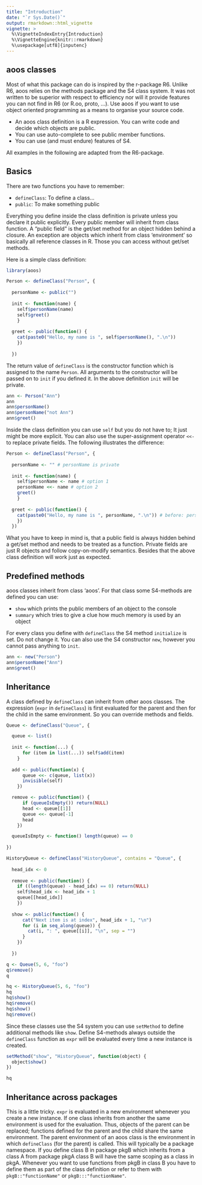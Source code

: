 ```yaml
---
title: "Introduction"
date: "`r Sys.Date()`"
output: rmarkdown::html_vignette
vignette: >
  %\VignetteIndexEntry{Introduction}
  %\VignetteEngine{knitr::rmarkdown}
  %\usepackage[utf8]{inputenc}
---
```


## aoos classes

Most of what this package can do is inspired by the r-package R6. Unlike R6, aoos relies on the methods package and the S4 class system. It was not written to be superior with respect to efficiency nor will it provide features you can not find in R6 (or R.oo, proto, ...). Use aoos if you want to use object oriented programming as a means to organise your source code.

- An aoos class definition is a R expression. You can write code and decide which objects are public. 
- You can use auto-complete to see public member functions.
- You can use (and must endure) features of S4.

All examples in the following are adapted from the R6-package.

## Basics

There are two functions you have to remember:

- `defineClass`: To define a class...
- `public`: To make something public

Everything you define inside the class definition is private unless you declare it public explicitly. Every public member will inherit from class function. A "public field" is the get/set method for an object hidden behind a closure. An exception are objects which inherit from class 'environment' so basically all reference classes in R. Those you can access without get/set methods.

Here is a simple class definition: 

```r
library(aoos)

Person <- defineClass("Person", {
  
  personName <- public("")
  
  init <- function(name) {
    self$personName(name)
    self$greet()
    }
  
  greet <- public(function() {
    cat(paste0("Hello, my name is ", self$personName(), ".\n"))
    })
  
  })
```

The return value of `defineClass` is the constructor function which is assigned to the name `Person`. All arguments to the constructor will be passed on to `init` if you defined it. In the above definition `init` will be private.

```r
ann <- Person("Ann")
ann
ann$personName()
ann$personName("not Ann")
ann$greet()
```

Inside the class definition you can use `self` but you do not have to; It just might be more explicit. You can also use the super-assignment operator `<<-` to replace private fields. The following illustrates the difference:

```r
Person <- defineClass("Person", {
  
  personName <- "" # personName is private
  
  init <- function(name) {
    self$personName <- name # option 1
    personName <<- name # option 2
    greet()
    }
  
  greet <- public(function() {
    cat(paste0("Hello, my name is ", personName, ".\n")) # before: personName()
    })
  })
```

What you have to keep in mind is, that a public field is always hidden behind a get/set method and needs to be treated as a function. Private fields are just R objects and follow copy-on-modify semantics. Besides that the above class definition will work just as expected.

## Predefined methods

aoos classes inherit from class 'aoos'. For that class some S4-methods are defined you can use:

- `show` which prints the public members of an object to the console
- `summary` which tries to give a clue how much memory is used by an object

For every class you define with `defineClass` the S4 method `initialize` is set. Do not change it. You can also use the S4 constructor `new`, however you cannot pass anything to `init`.

```r
ann <- new("Person")
ann$personName("Ann")
ann$greet()
```


## Inheritance

A class defined by `defineClass` can inherit from other aoos classes. The expression (`expr` in `defineClass`) is first evaluated for the parent and then for the child in the same environment. So you can override methods and fields. 

```r
Queue <- defineClass("Queue", {

  queue <- list()
  
  init <- function(...) {
      for (item in list(...)) self$add(item)
    }
  
  add <- public(function(x) {
      queue <<- c(queue, list(x))
      invisible(self)
    })

  remove <- public(function() {
      if (queueIsEmpty()) return(NULL)
      head <- queue[[1]]
      queue <<- queue[-1]
      head
    })

  queueIsEmpty <- function() length(queue) == 0
  
})

HistoryQueue <- defineClass("HistoryQueue", contains = "Queue", {
  
  head_idx <- 0
  
  remove <- public(function() {
    if ((length(queue) - head_idx) == 0) return(NULL)
    self$head_idx <- head_idx + 1
    queue[[head_idx]]
    })
  
  show <- public(function() {
      cat("Next item is at index", head_idx + 1, "\n")
      for (i in seq_along(queue)) {
        cat(i, ": ", queue[[i]], "\n", sep = "")
      }
    })
  
  })

q <- Queue(5, 6, "foo")
q$remove()
q

hq <- HistoryQueue(5, 6, "foo")
hq
hq$show()
hq$remove()
hq$show()
hq$remove()
```

Since these classes use the S4 system you can use `setMethod` to define additional methods like `show`. Define S4-methods always outside the `defineClass` function as `expr` will be evaluated every time a new instance is created.

```r
setMethod("show", "HistoryQueue", function(object) {
  object$show()
})

hq
```

## Inheritance across packages

This is a little tricky. `expr` is evaluated in a new environment whenever you create a new instance. If one class inherits from another the same environment is used for the evaluation. Thus, objects of the parent can be replaced; functions defined for the parent and the child share the same environment. The parent environment of an aoos class is the environment in which `defineClass` (for the parent) is called. This will typically be a package namespace. If you define class B in package pkgB which inherits from a class A from package pkgA class B will have the same scoping as a class in pkgA. Whenever you want to use functions from pkgB in class B you have to define them as part of the class definition or refer to them with `pkgB::"functionName"` or `pkgB:::"functionName"`.

